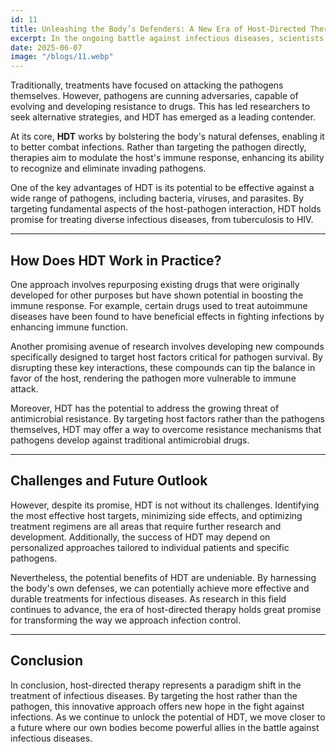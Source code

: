 ```yaml
---
id: 11
title: Unleashing the Body’s Defenders: A New Era of Host-Directed Therapy
excerpt: In the ongoing battle against infectious diseases, scientists are exploring a groundbreaking approach that doesn't target the pathogens directly but instead harnesses the power of the body's own immune system. This innovative strategy, known as host-directed therapy (HDT), marks a promising shift in how we combat infections.
date: 2025-06-07
image: "/blogs/11.webp"
---
```


Traditionally, treatments have focused on attacking the pathogens themselves. However, pathogens are cunning adversaries, capable of evolving and developing resistance to drugs. This has led researchers to seek alternative strategies, and HDT has emerged as a leading contender.

At its core, **HDT** works by bolstering the body's natural defenses, enabling it to better combat infections. Rather than targeting the pathogen directly, therapies aim to modulate the host's immune response, enhancing its ability to recognize and eliminate invading pathogens.

One of the key advantages of HDT is its potential to be effective against a wide range of pathogens, including bacteria, viruses, and parasites. By targeting fundamental aspects of the host-pathogen interaction, HDT holds promise for treating diverse infectious diseases, from tuberculosis to HIV.

---

## How Does HDT Work in Practice?

One approach involves repurposing existing drugs that were originally developed for other purposes but have shown potential in boosting the immune response. For example, certain drugs used to treat autoimmune diseases have been found to have beneficial effects in fighting infections by enhancing immune function.

Another promising avenue of research involves developing new compounds specifically designed to target host factors critical for pathogen survival. By disrupting these key interactions, these compounds can tip the balance in favor of the host, rendering the pathogen more vulnerable to immune attack.

Moreover, HDT has the potential to address the growing threat of antimicrobial resistance. By targeting host factors rather than the pathogens themselves, HDT may offer a way to overcome resistance mechanisms that pathogens develop against traditional antimicrobial drugs.

---

## Challenges and Future Outlook

However, despite its promise, HDT is not without its challenges. Identifying the most effective host targets, minimizing side effects, and optimizing treatment regimens are all areas that require further research and development. Additionally, the success of HDT may depend on personalized approaches tailored to individual patients and specific pathogens.

Nevertheless, the potential benefits of HDT are undeniable. By harnessing the body's own defenses, we can potentially achieve more effective and durable treatments for infectious diseases. As research in this field continues to advance, the era of host-directed therapy holds great promise for transforming the way we approach infection control.

---

## Conclusion

In conclusion, host-directed therapy represents a paradigm shift in the treatment of infectious diseases. By targeting the host rather than the pathogen, this innovative approach offers new hope in the fight against infections. As we continue to unlock the potential of HDT, we move closer to a future where our own bodies become powerful allies in the battle against infectious diseases.
